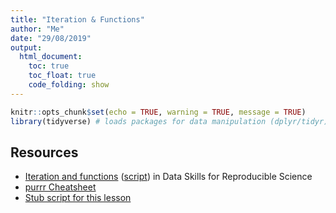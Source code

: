 ```yaml
---
title: "Iteration & Functions"
author: "Me"
date: "29/08/2019"
output: 
  html_document:
    toc: true
    toc_float: true
    code_folding: show
---
```


```r
knitr::opts_chunk$set(echo = TRUE, warning = TRUE, message = TRUE)
library(tidyverse) # loads packages for data manipulation (dplyr/tidyr) and iteration (purrr)
```

## Resources

* [Iteration and functions](https://psyteachr.github.io/msc-data-skills/func.html) ([script](stubs/4_iteration.Rmd)) in Data Skills for Reproducible Science
* [purrr Cheatsheet](https://github.com/rstudio/cheatsheets/raw/master/purrr.pdf)
* [Stub script for this lesson](stubs/4_iteration.Rmd)